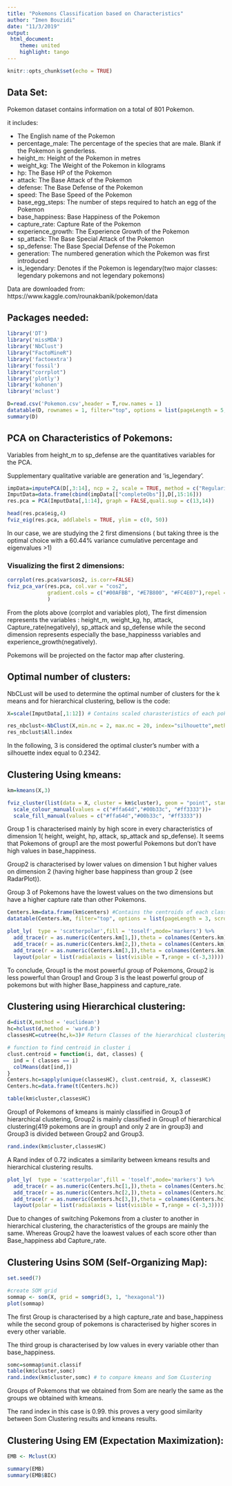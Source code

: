 ```yaml
---
title: "Pokemons Classification based on Characteristics"
author: "Imen Bouzidi"
date: "11/3/2019"
output:
 html_document:
    theme: united
    highlight: tango
---
```


```r
knitr::opts_chunk$set(echo = TRUE)

```

## Data Set:

Pokemon dataset contains information on a total of 801 Pokemon.

it includes:

* The English name of the Pokemon
* percentage_male: The percentage of the species that are male. Blank if the Pokemon is genderless.
* height_m: Height of the Pokemon in metres
* weight_kg: The Weight of the Pokemon in kilograms
* hp: The Base HP of the Pokemon
* attack: The Base Attack of the Pokemon
* defense: The Base Defense of the Pokemon
* speed: The Base Speed of the Pokemon
* base_egg_steps: The number of steps required to hatch an egg of the Pokemon
* base_happiness: Base Happiness of the Pokemon
* capture_rate: Capture Rate of the Pokemon
* experience_growth: The Experience Growth of the Pokemon
* sp_attack: The Base Special Attack of the Pokemon
* sp_defense: The Base Special Defense of the Pokemon
* generation: The numbered generation which the Pokemon was first introduced
* is_legendary: Denotes if the Pokemon is legendary(two major classes: legendary pokemons and not legendary pokemons)



Data are downloaded from: https://www.kaggle.com/rounakbanik/pokemon/data

## Packages needed:
```r

library('DT')
library('missMDA')
library('NbClust')
library("FactoMineR")
library('factoextra')
library('fossil')
library("corrplot")
library('plotly')
library('kohonen')
library('mclust')

```




```r
D=read.csv('Pokemon.csv',header = T,row.names = 1)
datatable(D, rownames = 1, filter="top", options = list(pageLength = 5, scrollX=T) )
summary(D)

```
## PCA on Characteristics of Pokemons:

Variables from height_m to sp_defense are the quantitatives variables for the PCA.

Supplementary qualitative variable are generation and 'is_legendary'. 
```r
impData=imputePCA(D[,3:14], ncp = 2, scale = TRUE, method = c("Regularized","EM")) # Impute missing data
ImputData=data.frame(cbind(impData[["completeObs"]],D[,15:16]))
res.pca = PCA(ImputData[,1:14], graph = FALSE,quali.sup = c(13,14))

head(res.pca$eig,4)
fviz_eig(res.pca, addlabels = TRUE, ylim = c(0, 50))


```

In our case, we are studying the 2 first dimensions ( but taking three is the optimal choice with a 60.44% variance cumulative percentage and eigenvalues >1)

### Visualizing the first 2 dimensions:


```r
corrplot(res.pca$var$cos2, is.corr=FALSE)
fviz_pca_var(res.pca, col.var = "cos2",
             gradient.cols = c("#00AFBB", "#E7B800", "#FC4E07"),repel = T
             )


```

From the plots above (corrplot and variables plot), The first dimension represents the variables : height_m, weight_kg, hp, attack, Capture_rate(negatively), sp_attack and sp_defense while the second dimension represents especially the base_happinesss variables and experience_growth(negatively).


Pokemons will be projected on the factor map after clustering.

## Optimal number of clusters:
NbCLust will be used to determine the optimal number of clusters for the k means and for hierarchical clustering, bellow is the code:

```r

X=scale(ImputData[,1:12]) # Contains scaled charasteristics of each pokemon

res_nbclust<-NbClust(X,min.nc = 2, max.nc = 20, index="silhouette",method = "kmeans")
res_nbclust$All.index

```
 In the following, 3 is considered the optimal cluster's number with a silhouette index equal to 0.2342.

## Clustering Using kmeans:

```r

km=kmeans(X,3)

fviz_cluster(list(data = X, cluster = km$cluster), geom = "point", stand = FALSE )+
  scale_colour_manual(values = c("#ffa64d","#00b33c", "#ff3333"))+
  scale_fill_manual(values = c("#ffa64d","#00b33c", "#ff3333")) 

```

Group 1 is characterised mainly by high score in every characteristics of dimension 1( height, weight, hp, attack, sp_attack and sp_defense). It seems that Pokemons of group1 are the most powerful Pokemons but don't have high values in base_happiness. 

Group2 is characterised by lower values on dimension 1 but higher values on dimension 2 (having higher base happiness than group 2 (see RadarPlot)).

Group 3 of Pokemons have the lowest values on the two dimensions but have a higher capture rate than other Pokemons.




```r

Centers.km=data.frame(km$centers) #Contains the centroids of each class
datatable(Centers.km, filter="top", options = list(pageLength = 3, scrollX=T) )

plot_ly(  type = 'scatterpolar',fill = 'toself',mode='markers') %>%
  add_trace(r = as.numeric(Centers.km[1,]),theta = colnames(Centers.km),name = 'Group 1')%>%
  add_trace(r = as.numeric(Centers.km[2,]),theta = colnames(Centers.km),name = 'Group 2')%>%
  add_trace(r = as.numeric(Centers.km[3,]),theta = colnames(Centers.km),name = 'Group 3')%>%
  layout(polar = list(radialaxis = list(visible = T,range = c(-3,3))))


```



To conclude, Group1 is the most powerful group of Pokemons, Group2 is less powerful than Group1 and Group 3 is the least powerful group of pokemons but with higher Base_happiness and capture_rate.

## Clustering using Hierarchical clustering: 

```r
d=dist(X,method = 'euclidean') 
hc=hclust(d,method = 'ward.D') 
classesHC=cutree(hc,k=3)# Return Classes of the hierarchical clustering

# function to find centroid in cluster i
clust.centroid = function(i, dat, classes) {
  ind = ( classes == i)
  colMeans(dat[ind,])
}
Centers.hc=sapply(unique(classesHC), clust.centroid, X, classesHC)
Centers.hc=data.frame(t(Centers.hc))

table(km$cluster,classesHC)

```
Group1 of Pokemons of kmeans is mainly classified in Group3 of hierarchical clustering, Group2 is mainly classified in Group1 of hierarchical clustering(419 pokemons are in group1 and only 2 are in group3) and Group3 is divided between Group2 and Group3.

```r
rand.index(km$cluster,classesHC)
```
A Rand index of 0.72 indicates a similarity between kmeans results and hierarchical clustering results.

```r


plot_ly(  type = 'scatterpolar',fill = 'toself',mode='markers') %>%
  add_trace(r = as.numeric(Centers.hc[1,]),theta = colnames(Centers.hc),name = 'Group 1')%>%
  add_trace(r = as.numeric(Centers.hc[2,]),theta = colnames(Centers.hc),name = 'Group 2')%>%
  add_trace(r = as.numeric(Centers.hc[3,]),theta = colnames(Centers.hc),name = 'Group 3')%>%
  layout(polar = list(radialaxis = list(visible = T,range = c(-3,3))))

```


Due to changes of switching Pokemons from a cluster to another in hierarchical clustering, the characteristics of the groups are mainly the same. Whereas Group2 have the loawest values of each score other than Base_happiness abd Capture_rate.

## Clustering Usins SOM (Self-Organizing Map):

```r

set.seed(7)

#create SOM grid
sommap <- som(X, grid = somgrid(3, 1, "hexagonal"))
plot(sommap)


```

The first Group is characterised by a high capture_rate and base_happiness while the second group of pokemons is characterised by higher scores in every other variable.

The third group is characterised by low values in every variable other than base_happiness.


```r

somc=sommap$unit.classif
table(km$cluster,somc)
rand.index(km$cluster,somc) # to compare kmeans and Som CLustering

```
Groups of Pokemons that we obtained from Som are nearly the same as the groups we obtained with kmeans. 

The rand index in this case is 0.99. 
this proves a very good similarity between Som Clustering results and kmeans results.



## Clustering Using EM (Expectation Maximization):

```r
EMB <- Mclust(X)

summary(EMB)
summary(EMB$BIC)


```





